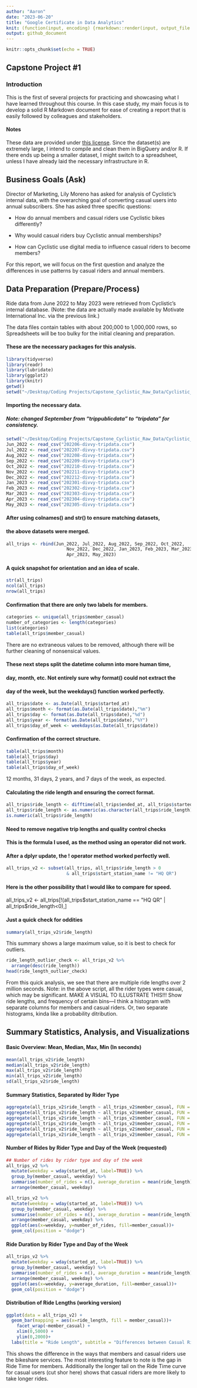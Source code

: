 ```yaml
---
author: "Aaron"
date: "2023-06-20"
title: "Google Certificate in Data Analytics"
knit: (function(input, encoding) {rmarkdown::render(input, output_file = 'README')})
output: github_document
---
```

```r
knitr::opts_chunk$set(echo = TRUE)
```

## Capstone Project #1

### Introduction
This is the first of several projects for practicing and showcasing what I have learned throughout this course. In this case study, my main focus is to develop a solid R Markdown document for ease of creating a report that is easily followed by colleagues and stakeholders.

#### Notes
These data are provided under [this license](https://ride.divvybikes.com/data-license-agreement). Since the dataset(s) are extremely large, I intend to compile and clean them in BigQuery and/or R. If there ends up being a smaller dataset, I might switch to a spreadsheet, unless I have already laid the necessary infrastructure in R.

## Business Goals (Ask)
Director of Marketing, Lily Moreno has asked for analysis of Cyclistic's internal data, with the overarching goal of converting casual users into annual subscribers. She has asked three specific questions:

* How do annual members and casual riders use Cyclistic bikes differently?

* Why would casual riders buy Cyclistic annual memberships?

* How can Cyclistic use digital media to influence casual riders to become members?

For this report, we will focus on the first question and analyze the differences in use patterns by casual riders and annual members.

## Data Preparation (Prepare/Process)
Ride data from June 2022 to May 2023 were retrieved from Cyclistic's internal database. (Note: the data are actually made available by Motivate International Inc. via the previous link.)

The data files contain tables with about 200,000 to 1,000,000 rows, so Spreadsheets will be too bulky for the initial cleaning and preparation.

#### These are the necessary packages for this analysis.
```r
library(tidyverse)
library(readr)
library(lubridate)
library(ggplot2)
library(knitr)
getwd()
setwd("~/Desktop/Coding Projects/Capstone_Cyclistic_Raw_Data/Cyclistic_csv_files")
```

#### Importing the necessary data.
##### Note: changed September from "trippublicdata" to "tripdata" for consistency.
```r
setwd("~/Desktop/Coding Projects/Capstone_Cyclistic_Raw_Data/Cyclistic_csv_files")
Jun_2022 <- read_csv("202206-divvy-tripdata.csv")
Jul_2022 <- read_csv("202207-divvy-tripdata.csv")
Aug_2022 <- read_csv("202208-divvy-tripdata.csv")
Sep_2022 <- read_csv("202209-divvy-tripdata.csv")
Oct_2022 <- read_csv("202210-divvy-tripdata.csv")
Nov_2022 <- read_csv("202211-divvy-tripdata.csv")
Dec_2022 <- read_csv("202212-divvy-tripdata.csv")
Jan_2023 <- read_csv("202301-divvy-tripdata.csv")
Feb_2023 <- read_csv("202302-divvy-tripdata.csv")
Mar_2023 <- read_csv("202303-divvy-tripdata.csv")
Apr_2023 <- read_csv("202304-divvy-tripdata.csv")
May_2023 <- read_csv("202305-divvy-tripdata.csv")
```

#### After using colnames() and str() to ensure matching datasets, 
#### the above datasets were merged.
```r
all_trips <- rbind(Jun_2022, Jul_2022, Aug_2022, Sep_2022, Oct_2022, 
                       Nov_2022, Dec_2022, Jan_2023, Feb_2023, Mar_2023,
                       Apr_2023, May_2023)
```

#### A quick snapshot for orientation and an idea of scale.
```r
str(all_trips)
ncol(all_trips)
nrow(all_trips)
```



#### Confirmation that there are only two labels for members.
```r
categories <- unique(all_trips$member_casual)
number_of_categories <- length(categories)
list(categories)
table(all_trips$member_casual)
```
There are no extraneous values to be removed, although there will be further
cleaning of nonsensical values.

#### These next steps split the datetime column into more human time, 
#### day, month, etc. Not entirely sure why format() could not extract the
#### day of the week, but the weekdays() function worked perfectly.
```r
all_trips$date <- as.Date(all_trips$started_at)
all_trips$month <- format(as.Date(all_trips$date),"%m")
all_trips$day <- format(as.Date(all_trips$date),"%d")
all_trips$year <- format(as.Date(all_trips$date),"%Y")
all_trips$day_of_week <- weekdays(as.Date(all_trips$date))
```

#### Confirmation of the correct structure.
```r
table(all_trips$month)
table(all_trips$day)
table(all_trips$year)
table(all_trips$day_of_week)
```
12 months, 31 days, 2 years, and 7 days of the week, as expected.

#### Calculating the ride length and ensuring the correct format.
```r
all_trips$ride_length <- difftime(all_trips$ended_at, all_trips$started_at)
all_trips$ride_length <- as.numeric(as.character(all_trips$ride_length))
is.numeric(all_trips$ride_length)
```

#### Need to remove negative trip lengths and quality control checks
#### This is the formula I used, as the method using an operator did not work.
#### After a dplyr update, the ! operator method worked perfectly well.
```r
all_trips_v2 <- subset(all_trips, all_trips$ride_length > 0 
                       & all_trips$start_station_name != "HQ QR")
```

#### Here is the other possibility that I would like to compare for speed.
all_trips_v2 <- all_trips[!(all_trips$start_station_name == "HQ QR"
                            | all_trips$ride_length<0),]
                            
#### Just a quick check for oddities
```r
summary(all_trips_v2$ride_length)
```
This summary shows a large maximum value, so it is best to check for outliers.

```r
ride_length_outlier_check <- all_trips_v2 %>%
  arrange(desc(ride_length))
head(ride_length_outlier_check)
```
From this quick analysis, we see that there are multiple ride lengths over 2 million seconds. Note: in the above script, all the rider types were casual, which may be significant. MAKE A VISUAL TO ILLUSTRATE THIS!!! Show ride lengths, and frequency of certain bins---I think a histogram with separate columns for members and casual riders. Or, two separate histograms, kinda like a probability ditribution.

## Summary Statistics, Analysis, and Visualizations

#### Basic Overview: Mean, Median, Max, Min (In seconds)
```r
mean(all_trips_v2$ride_length)
median(all_trips_v2$ride_length)
max(all_trips_v2$ride_length)
min(all_trips_v2$ride_length)
sd(all_trips_v2$ride_length)
```

#### Summary Statistics, Separated by Rider Type
```r
aggregate(all_trips_v2$ride_length ~ all_trips_v2$member_casual, FUN = length)
aggregate(all_trips_v2$ride_length ~ all_trips_v2$member_casual, FUN = mean)
aggregate(all_trips_v2$ride_length ~ all_trips_v2$member_casual, FUN = median)
aggregate(all_trips_v2$ride_length ~ all_trips_v2$member_casual, FUN = max)
aggregate(all_trips_v2$ride_length ~ all_trips_v2$member_casual, FUN = min)
aggregate(all_trips_v2$ride_length ~ all_trips_v2$member_casual, FUN = sd)
```

#### Number of Rides by Rider Type and Day of the Week (requested)
```r
## Number of rides by rider type and day of the week
all_trips_v2 %>%
  mutate(weekday = wday(started_at, label=TRUE)) %>%
  group_by(member_casual, weekday) %>%
  summarise(number_of_rides = n(), average_duration = mean(ride_length)) %>%
  arrange(member_casual, weekday)
```
```r
all_trips_v2 %>%
  mutate(weekday = wday(started_at, label=TRUE)) %>%
  group_by(member_casual, weekday) %>%
  summarise(number_of_rides = n(), average_duration = mean(ride_length)) %>%
  arrange(member_casual, weekday) %>%
  ggplot(aes(x=weekday, y=number_of_rides, fill=member_casual))+
  geom_col(position = "dodge")

```

#### Ride Duration by Rider Type and Day of the Week
```r
all_trips_v2 %>%
  mutate(weekday = wday(started_at, label=TRUE)) %>%
  group_by(member_casual, weekday) %>%
  summarise(number_of_rides = n(), average_duration = mean(ride_length)) %>%
  arrange(member_casual, weekday) %>%
  ggplot(aes(x=weekday, y=average_duration, fill=member_casual))+
  geom_col(position = "dodge")
```

#### Distribution of Ride Lengths (working version)
```r
ggplot(data = all_trips_v2) +
  geom_bar(mapping = aes(x=ride_length, fill = member_casual))+
    facet_wrap(~member_casual) +
    xlim(0,5000) +
    ylim(0,2000)+
  labs(title = "Ride Length", subtitle = "Differences between Casual Riders and Members", x = "Ride Time (sec)", y = ("Number of Rides"))
```
This shows the difference in the ways that members and casual riders use the bikeshare services. The most interesting feature to note is the gap in Ride Time for members. Additionally the longer tail on the Ride Time curve for casual users (cut shor here) shows that casual riders are more likely to take longer rides.
